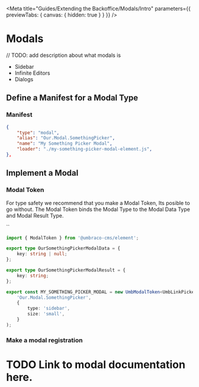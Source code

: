 
<Meta title="Guides/Extending the Backoffice/Modals/Intro" parameters={{ previewTabs: { canvas: { hidden: true } } }} />

# Modals

// TODO: add description about what modals is

- Sidebar
- Infinite Editors
- Dialogs

## Define a Manifest for a Modal Type

### Manifest

```json
{
	"type": "modal",
	"alias": "Our.Modal.SomethingPicker",
	"name": "My Something Picker Modal",
	"loader": "./my-something-picker-modal-element.js",
},
```

## Implement a Modal

### Modal Token

For type safety we recommend that you make a Modal Token, Its posible to go without.
The Modal Token binds the Modal Type to the Modal Data Type and Modal Result Type.

``

```ts
import { ModalToken } from '@umbraco-cms/element';

export type OurSomethingPickerModalData = {
	key: string | null;
};

export type OurSomethingPickerModalResult = {
	key: string;
};

export const MY_SOMETHING_PICKER_MODAL = new UmbModalToken<UmbLinkPickerModalData, UmbLinkPickerModalResult>(
	'Our.Modal.SomethingPicker',
	{
		type: 'sidebar',
		size: 'small',
	}
);
```

### Make a modal registration

# TODO Link to modal documentation here.
